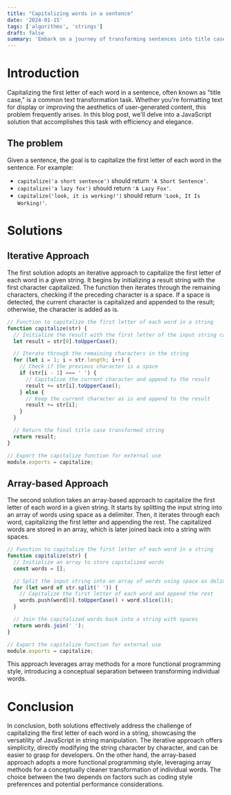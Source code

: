 ```yaml
---
title: "Capitalizing words in a sentence"
date: '2024-01-15'
tags: ['algorithms', 'strings']
draft: false
summary: 'Embark on a journey of transforming sentences into title case with JavaScript.'
---
```


# Introduction

Capitalizing the first letter of each word in a sentence, often known as "title case," is a common text transformation task. Whether you're formatting text for display or improving the aesthetics of user-generated content, this problem frequently arises. In this blog post, we'll delve into a JavaScript solution that accomplishes this task with efficiency and elegance.
## The problem

Given a sentence, the goal is to capitalize the first letter of each word in the sentence. For example:
- `capitalize('a short sentence')` should return `'A Short Sentence'`.
- `capitalize('a lazy fox')` should return `'A Lazy Fox'`.
- `capitalize('look, it is working!')` should return `'Look, It Is Working!'`.

# Solutions

## Iterative Approach

The first solution adopts an iterative approach to capitalize the first letter of each word in a given string. It begins by initializing a result string with the first character capitalized. The function then iterates through the remaining characters, checking if the preceding character is a space. If a space is detected, the current character is capitalized and appended to the result; otherwise, the character is added as is. 

```javascript
// Function to capitalize the first letter of each word in a string
function capitalize(str) {
  // Initialize the result with the first letter of the input string capitalized
  let result = str[0].toUpperCase();

  // Iterate through the remaining characters in the string
  for (let i = 1; i < str.length; i++) {
    // Check if the previous character is a space
    if (str[i - 1] === ' ') {
      // Capitalize the current character and append to the result
      result += str[i].toUpperCase();
    } else {
      // Keep the current character as is and append to the result
      result += str[i];
    }
  }

  // Return the final title case transformed string
  return result;
}

// Export the capitalize function for external use
module.exports = capitalize;
```

## Array-based Approach

The second solution takes an array-based approach to capitalize the first letter of each word in a given string. It starts by splitting the input string into an array of words using space as a delimiter. Then, it iterates through each word, capitalizing the first letter and appending the rest. The capitalized words are stored in an array, which is later joined back into a string with spaces. 

```javascript
// Function to capitalize the first letter of each word in a string
function capitalize(str) {
  // Initialize an array to store capitalized words
  const words = [];

  // Split the input string into an array of words using space as delimiter
  for (let word of str.split(' ')) {
    // Capitalize the first letter of each word and append the rest
    words.push(word[0].toUpperCase() + word.slice(1));
  }

  // Join the capitalized words back into a string with spaces
  return words.join(' ');
}

// Export the capitalize function for external use
module.exports = capitalize;
```

 This approach leverages array methods for a more functional programming style, introducing a conceptual separation between transforming individual words. 

# Conclusion

In conclusion, both solutions effectively address the challenge of capitalizing the first letter of each word in a string, showcasing the versatility of JavaScript in string manipulation. The iterative approach offers simplicity, directly modifying the string character by character, and can be easier to grasp for developers. On the other hand, the array-based approach adopts a more functional programming style, leveraging array methods for a conceptually cleaner transformation of individual words. The choice between the two depends on factors such as coding style preferences and potential performance considerations.